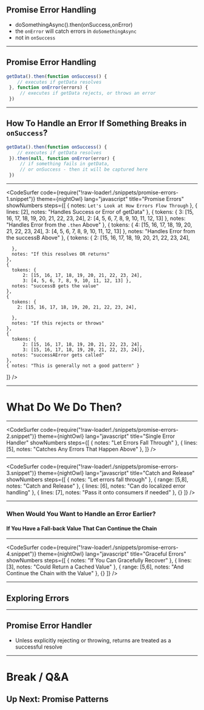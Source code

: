 
## Promise Error Handling 

* doSomethingAsync().then(onSuccess,onError)
* the `onError` will catch errors in `doSomethingAsync` 
* not in `onSuccess`

---

## Promise Error Handling

```javascript
getData().then(function onSuccess() {
    // executes if getData resolves
 }, function onError(errors) { 
     // executes if getData rejects, or throws an error
 })
```

---

## How To Handle an Error If Something Breaks in `onSuccess`?

```javascript
getData().then(function onSuccess() {
    // executes if getData resolves
 }).then(null, function onError(error) {
     // if something fails in getData,
     // or onSuccess - then it will be captured here
 })
```
---

<CodeSurfer
  code={require("!raw-loader!./snippets/promise-errors-1.snippet")}
  theme={nightOwl}
  lang="javascript"
  title="Promise Errors"
  showNumbers
  steps={[
    { notes: `Let's Look at How Errors Flow Through` },
    { lines: [2], notes: "Handles Success or Error of getData" },
    {
      tokens: {
        3: [15, 16, 17, 18, 19, 20, 21, 22, 23, 24],
        2: [4, 5, 6, 7, 8, 9, 10, 11, 12, 13]
      },
      notes: "Handles Error from the `.then` Above"
    },
    {
      tokens: {
        4: [15, 16, 17, 18, 19, 20, 21, 22, 23, 24],
        3: [4, 5, 6, 7, 8, 9, 10, 11, 12, 13]
      },
      notes: "Handles Error from the successB Above"
    },
    {
      tokens: {
        2: [15, 16, 17, 18, 19, 20, 21, 22, 23, 24],
       
      },
      notes: "If this resolves OR returns"
    },
    {
      tokens: { 
          2: [15, 16, 17, 18, 19, 20, 21, 22, 23, 24],
          3: [4, 5, 6, 7, 8, 9, 10, 11, 12, 13] },
      notes: "successB gets the value"
    },
    {
      tokens: {
        2: [15, 16, 17, 18, 19, 20, 21, 22, 23, 24],
       
      },
      notes: "If this rejects or throws"
    },
    {
      tokens: { 
          2: [15, 16, 17, 18, 19, 20, 21, 22, 23, 24],
          3: [15, 16, 17, 18, 19, 20, 21, 22, 23, 24]},
      notes: "successAError gets called"
    },
    { notes: "This is generally not a good pattern" }
  ]}
/>

---

# What Do We Do Then?

---
<CodeSurfer
  code={require("!raw-loader!./snippets/promise-errors-2.snippet")}
  theme={nightOwl}
  lang="javascript"
  title="Single Error Handler"
  showNumbers
  steps={[
    { notes: "Let Errors Fall Through" },
    { lines: [5], notes: "Catches Any Errors That Happen Above" },
  ]}
/>

---
<CodeSurfer
  code={require("!raw-loader!./snippets/promise-errors-3.snippet")}
  theme={nightOwl}
  lang="javascript"
  title="Catch and Release"
  showNumbers
  steps={[
    { notes: "Let errors fall through" },
    { range: [5,8], notes: "Catch and Release" },
    { lines: [6], notes: "Can do localized error handling" },
    { lines: [7], notes: "Pass it onto consumers if needed" },
    {}
  ]}
/>

---
### When Would You Want to Handle an Error Earlier?

#### If You Have a Fall-back Value That Can Continue the Chain

---
<CodeSurfer
  code={require("!raw-loader!./snippets/promise-errors-4.snippet")}
  theme={nightOwl}
  lang="javascript"
  title="Graceful Errors"
  showNumbers
  steps={[
    { notes: "If You Can Gracefully Recover" },
    { lines: [3], notes: "Could Return a Cached Value" },
    { range: [5,6], notes: "And Continue the Chain with the Value" },
    {}
  ]}
/>

---

## Exploring Errors

<ReplIt src="https://repl.it/@e_schultz/Promise-Error-Handling-start?lite=true"/>

---

## Promise Error Handler

* Unless explicitly rejecting or throwing, returns are treated as a successful resolve

---

# Break / Q&A

## Up Next: Promise Patterns